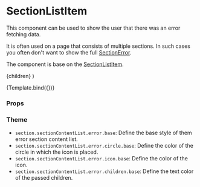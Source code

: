 
<Meta
  title="Components/Section/SectionContentListError"
  component={SectionContentListError}
/>

# SectionListItem

This component can be used to show the user that there was an error fetching data.

It is often used on a page that consists of multiple sections. In such cases you often don't want to show the full [SectionError](/docs/components-section-sectionerror--default-story).

The component is base on the [SectionListItem](/docs/components-section-sectionlistitem--default-story).

  <SectionContentListError>{children}</SectionContentListError>
)

<Canvas>
  <Story
    name="Default"
    args={{ children: 'Failed to fetch users from the server.' }}
  >
    {Template.bind({})}
  </Story>
</Canvas>

### Props

<ArgsTable story="Default" />

### Theme

- `section.sectionContentList.error.base`: Define the base style of them error section content list.
- `section.sectionContentList.error.circle.base`: Define the color of the circle in which the icon is placed.
- `section.sectionContentList.error.icon.base`: Define the color of the icon.
- `section.sectionContentList.error.children.base`: Define the text color of the passed children.
